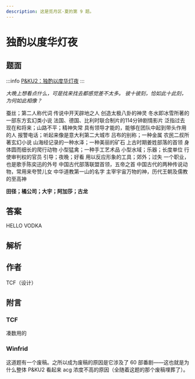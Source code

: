 ```yaml
---
description: 这是觅月区·夏的第 9 题。
---
```


# 独酌以度华灯夜

## 题面
:::info
[P\&KU2：独酌以度华灯夜](https://pnku2.pkupuzzle.art/#/game/miyue/summer\_05)
:::

_大晚上想看点什么，可是找来找去都感觉差不太多。_
_彼十彼刻，恰如此十此刻，为何如此相像？_

蚕丝；第二人称代词
传说中开天辟地之人
创造太极八卦的神灵
冬水即冰雪所著的一部东方玄幻类小说
法国、德国、比利时联合制片的114分钟剧情影片
泛指过去现在和将来；山路不平；精神失常
具有领导才能的，能够在团队中起到带头作用的人
报警电话；听起来像是意大利第二大城市
吕布的别称；一种金属
农民二叔所著玄幻小说
山海经记录的一种水泽；一种美丽的矿石
上古时期姜姓部落的首领
身体圆而细长的爬行动物
小型猛禽；一种手工艺术品
小型水域；乐器；长度单位
行使审判权的官员
引导；夜晚；好看
用以反应形象的工具；郊外；过失
一个职业，也是歌手陈奕迅的外号
中国古代部落联盟首领，五帝之首
中国古代的两种传说动物，常用来夸赞儿女
中华道教第一山的名字
主宰宇宙万物的神，历代王朝及儒教的至高神

**田径；橘公司；大宇；阿加莎；古龙**

## 答案

HELLO VODKA

## 解析



## 作者

TCF（设计）

## 附言

### TCF

凑数用的

### Winfrid

这道题有一个废稿。之所以成为废稿的原因是它涉及了 60 部番剧——这也就是为什么整体 P\&KU2 看起来 acg 浓度不高的原因（全随着这题的那个废稿埋葬了）。
